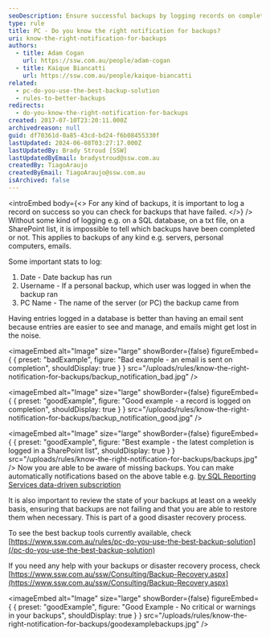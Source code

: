 ```yaml
---
seoDescription: Ensure successful backups by logging records on completion and reviewing backup status regularly to prevent data loss.
type: rule
title: PC - Do you know the right notification for backups?
uri: know-the-right-notification-for-backups
authors:
  - title: Adam Cogan
    url: https://ssw.com.au/people/adam-cogan
  - title: Kaique Biancatti
    url: https://ssw.com.au/people/kaique-biancatti
related:
  - pc-do-you-use-the-best-backup-solution
  - rules-to-better-backups
redirects:
  - do-you-know-the-right-notification-for-backups
created: 2017-07-10T23:20:11.000Z
archivedreason: null
guid: df70361d-0a85-43cd-bd24-f6b08455330f
lastUpdated: 2024-06-08T03:27:17.000Z
lastUpdatedBy: Brady Stroud [SSW]
lastUpdatedByEmail: bradystroud@ssw.com.au
createdBy: TiagoAraujo
createdByEmail: TiagoAraujo@ssw.com.au
isArchived: false
---
```


<introEmbed
  body={<>
For any kind of backups, it is important to log a record on success so you can check for backups that have failed.
  </>}
/>
Without some kind of logging e.g. on a SQL database, on a txt file, on a SharePoint list, it is impossible to tell which backups have been completed or not. This applies to backups of any kind e.g. servers, personal computers, emails.

Some important stats to log:

1. Date - Date backup has run
2. Username - If a personal backup, which user was logged in when the backup ran
3. PC Name - The name of the server (or PC) the backup came from

Having entries logged in a database is better than having an email sent because entries are easier to see and manage, and emails might get lost in the noise.

<imageEmbed
  alt="Image"
  size="large"
  showBorder={false}
  figureEmbed={ {
    preset: "badExample",
    figure: "Bad example - an email is sent on completion",
    shouldDisplay: true
  } }
  src="/uploads/rules/know-the-right-notification-for-backups/backup_notification_bad.jpg"
/>

<imageEmbed
  alt="Image"
  size="large"
  showBorder={false}
  figureEmbed={ {
    preset: "goodExample",
    figure: "Good example - a record is logged on completion",
    shouldDisplay: true
  } }
  src="/uploads/rules/know-the-right-notification-for-backups/backup_notification_good.jpg"
/>

<imageEmbed
  alt="Image"
  size="large"
  showBorder={false}
  figureEmbed={ {
    preset: "goodExample",
    figure: "Best example - the latest completion is logged in a SharePoint list",
    shouldDisplay: true
  } }
  src="/uploads/rules/know-the-right-notification-for-backups/backups.jpg"
/>
Now you are able to be aware of missing backups. You can make automatically notifications based on the above table e.g. [by SQL Reporting Services data-driven subscription](https://www.ssw.com.au/ssw/KB/KB.aspx?KBID=Q1455840)

It is also important to review the state of your backups at least on a weekly basis, ensuring that backups are not failing and that you are able to restore them when necessary. This is part of a good disaster recovery process.

To see the best backup tools currently available, check [https://www.ssw.com.au/rules/pc-do-you-use-the-best-backup-solution](/pc-do-you-use-the-best-backup-solution)

If you need any help with your backups or disaster recovery process, check [https://www.ssw.com.au/ssw/Consulting/Backup-Recovery.aspx](https://www.ssw.com.au/ssw/Consulting/Backup-Recovery.aspx)

<imageEmbed
  alt="Image"
  size="large"
  showBorder={false}
  figureEmbed={ {
    preset: "goodExample",
    figure: "Good Example - No critical or warnings in your backups",
    shouldDisplay: true
  } }
  src="/uploads/rules/know-the-right-notification-for-backups/goodexamplebackups.jpg"
/>
